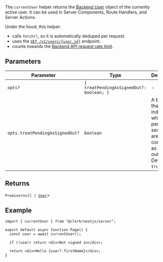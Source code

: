 The `currentUser` helper returns the [Backend User](/docs/reference/backend/types/backend-user) object of the currently active user. It can be used in Server Components, Route Handlers, and Server Actions.

Under the hood, this helper:

- calls `fetch()`, so it is automatically deduped per request.
- uses the [`GET /v1/users/{user_id}`](/docs/reference/backend-api/tag/Users#operation/GetUser) endpoint.
- counts towards the [Backend API request rate limit](/docs/guides/how-clerk-works/system-limits).

## Parameters

| Parameter                       | Type                                                  | Description                                                                                                |
| ------------------------------- | ----------------------------------------------------- | ---------------------------------------------------------------------------------------------------------- |
| `opts?`                         | <code>\{ treatPendingAsSignedOut?: boolean; \}</code> | -                                                                                                          |
| `opts.treatPendingAsSignedOut?` | `boolean`                                             | A boolean that indicates whether pending sessions are considered as signed out or not. Defaults to `true`. |

## Returns

`Promise`\<<code>null \| [User](../backend/user.mdx)</code>\>

## Example

```tsx {{ filename: 'app/page.tsx' }}
import { currentUser } from "@clerk/nextjs/server";

export default async function Page() {
  const user = await currentUser();

  if (!user) return <div>Not signed in</div>;

  return <div>Hello {user?.firstName}</div>;
}
```

